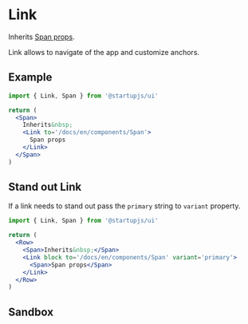 
# Link
Inherits [Span props](/docs/en/components/Span).

Link allows to navigate of the app and customize anchors.

## Example

```jsx
import { Link, Span } from '@startupjs/ui'
```

```jsx example
return (
  <Span>
    Inherits&nbsp;
    <Link to='/docs/en/components/Span'>
      Span props
    </Link>
  </Span>
)
```

## Stand out Link

If a link needs to stand out pass the `primary` string to `variant` property.

```jsx
import { Link, Span } from '@startupjs/ui'
```

```jsx example
return (
  <Row>
    <Span>Inherits&nbsp;</Span>
    <Link block to='/docs/en/components/Span' variant='primary'>
      <Span>Span props</Span>
    </Link>
  </Row>
)
```

## Sandbox

<Sandbox Component={Link} />
